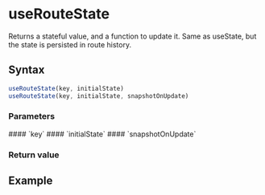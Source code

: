 
<Module name="brew-js-react" />

# useRouteState

Returns a stateful value, and a function to update it.
Same as useState, but the state is persisted in route history.

## Syntax

```javascript
useRouteState(key, initialState)
useRouteState(key, initialState, snapshotOnUpdate)
```

### Parameters

<dl>
    #### `key`
    #### `initialState`
    #### `snapshotOnUpdate` <Badge.Optional />
</dl>

### Return value

## Example

<Example />
